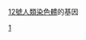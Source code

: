 {{Genes by human chromosome}}
{{Commons category|Genes on human chromosome 12}}
[[12號染色體|12號人類染色體]]的基因

[[分类:依染色体分类的基因|1]]